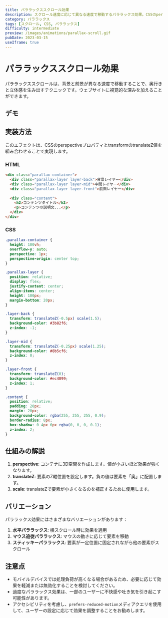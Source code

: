 ```yaml
---
title: パララックススクロール効果
description: スクロール速度に応じて異なる速度で移動するパララックス効果。CSSのperspectiveプロパティを使用した実装例。
category: パララックス
tags: [スクロール, CSS, パララックス]
difficulty: intermediate
preview: /images/animations/parallax-scroll.gif
pubDate: 2023-03-15
useIframe: true
---
```




# パララックススクロール効果

パララックススクロールは、背景と前景が異なる速度で移動することで、奥行きと立体感を生み出すテクニックです。ウェブサイトに視覚的な深みを加えることができます。

## デモ

<IframeDemo 
  title="パララックススクロール" 
  description="スクロールすると各レイヤーが異なる速度で移動します" 
  height="400px"
/>

## 実装方法

このエフェクトは、CSSのperspectiveプロパティとtransformのtranslateZ値を組み合わせることで実現します。


### HTML

```html
<div class="parallax-container">
  <div class="parallax-layer layer-back">背景レイヤー</div>
  <div class="parallax-layer layer-mid">中間レイヤー</div>
  <div class="parallax-layer layer-front">前面レイヤー</div>
  
  <div class="content">
    <h2>コンテンツタイトル</h2>
    <p>コンテンツの説明文...</p>
  </div>
</div>
```

### CSS

```css
.parallax-container {
  height: 100vh;
  overflow-y: auto;
  perspective: 1px;
  perspective-origin: center top;
}

.parallax-layer {
  position: relative;
  display: flex;
  justify-content: center;
  align-items: center;
  height: 100px;
  margin-bottom: 20px;
}

.layer-back {
  transform: translateZ(-0.5px) scale(1.5);
  background-color: #3b82f6;
  z-index: -1;
}

.layer-mid {
  transform: translateZ(-0.25px) scale(1.25);
  background-color: #8b5cf6;
  z-index: 0;
}

.layer-front {
  transform: translateZ(0);
  background-color: #ec4899;
  z-index: 1;
}

.content {
  position: relative;
  padding: 20px;
  margin: 20px;
  background-color: rgba(255, 255, 255, 0.9);
  border-radius: 8px;
  box-shadow: 0 4px 6px rgba(0, 0, 0, 0.1);
  z-index: 2;
}
```

## 仕組みの解説

1. **perspective**: コンテナに3D空間を作成します。値が小さいほど効果が強くなります。
2. **translateZ**: 要素のZ軸位置を設定します。負の値は要素を「奥」に配置します。
3. **scale**: translateZで要素が小さくなるのを補正するために使用します。

## バリエーション

パララックス効果にはさまざまなバリエーションがあります：

1. **水平パララックス**: 横スクロール時に効果を適用
2. **マウス追従パララックス**: マウスの動きに応じて要素を移動
3. **スティッキーパララックス**: 要素が一定位置に固定されながら他の要素がスクロール

## 注意点

- モバイルデバイスでは処理負荷が高くなる場合があるため、必要に応じて効果を軽減または無効化することを検討してください。
- 過度なパララックス効果は、一部のユーザーに不快感や吐き気を引き起こす可能性があります。
- アクセシビリティを考慮し、`prefers-reduced-motion`メディアクエリを使用して、ユーザーの設定に応じて効果を調整することをお勧めします。
